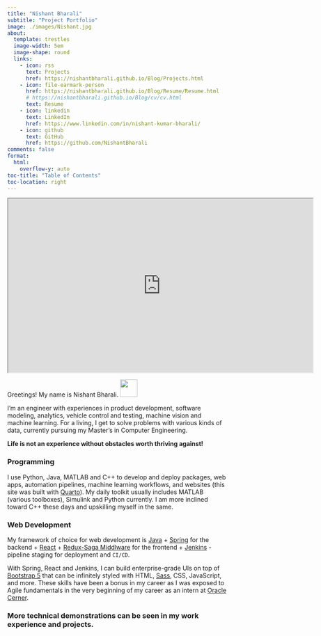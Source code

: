 ```yaml
---
title: "Nishant Bharali"
subtitle: "Project Portfolio"
image: ./images/Nishant.jpg
about:
  template: trestles
  image-width: 5em
  image-shape: round
  links:
    - icon: rss
      text: Projects
      href: https://nishantbharali.github.io/Blog/Projects.html
    - icon: file-earmark-person
      href: https://nishantbharali.github.io/Blog/Resume/Resume.html
      # https://nishantbharali.github.io/Blog/cv/cv.html
      text: Resume
    - icon: linkedin
      text: LinkedIn
      href: https://www.linkedin.com/in/nishant-kumar-bharali/
    - icon: github
      text: GitHub
      href: https://github.com/NishantBharali
comments: false
format: 
  html:
    overflow-y: auto
toc-title: "Table of Contents"
toc-location: right
---
```


```{=html}
<iframe width="700" height="400" src="https://techxplore.com/engineering-news/" title="Daily Tech Updates"></iframe>
```

Greetings! My name is Nishant Bharali. <img src="images/wave.gif" width="40px"/>

I'm an engineer with experiences in product development, software modeling, analytics, vehicle control and testing, machine vision and machine learning. For a living, I get to solve problems with various kinds of data, currently pursuing my Master's in Computer Engineering. 

**Life is not an experience without obstacles worth thriving against!**

### Programming

I use Python, Java, MATLAB and C++ to develop and deploy packages, web apps, automation pipelines, machine learning workflows, and websites (this site was built with [Quarto](https://quarto.org/)). My daily toolkit usually includes MATLAB (various toolboxes), Simulink and Python currently. I am more inclined toward C++ these days and upskilling myself in the same.

### Web Development

My framework of choice for web development is [Java](https://www.java.com/en/) + [Spring](https://spring.io/) for the backend + [React](https://react.dev/) + [Redux-Saga Middlware](https://redux-saga.js.org/) for the frontend + [Jenkins](https://www.jenkins.io/) - pipeline staging for deployment and `CI/CD`.

With Spring, React and Jenkins, I can build enterprise-grade UIs on top of [Bootstrap 5](https://getbootstrap.com/) that can be infinitely styled with HTML, [Sass](https://sass-lang.com/), CSS, JavaScript, and more. These skills have been a bonus in my career as I was exposed to Agile fundamentals in the very beginning of my career as an intern at [Oracle Cerner](https://www.cerner.com/).

### More technical demonstrations can be seen in my work experience and projects.


```{=html}
<script>
const tooltipTriggerList = document.querySelectorAll('[data-bs-toggle="tooltip"]')
const tooltipList = [...tooltipTriggerList].map(tooltipTriggerEl => new bootstrap.Tooltip(tooltipTriggerEl))
</script>
<style>
div#quarto-sidebar-glass { display: none !important; }
ul.navbar-nav.navbar-nav-scroll { -webkit-flex-direction: row !important; }
/* #quarto-sidebar { padding: 5px; }
#quarto-sidebar > * { padding: 5px; }
div.sidebar-menu-container > * { padding: 5px 5px 5px 5px; }
#quarto-margin-sidebar { padding: 40px; } */
</style>
```